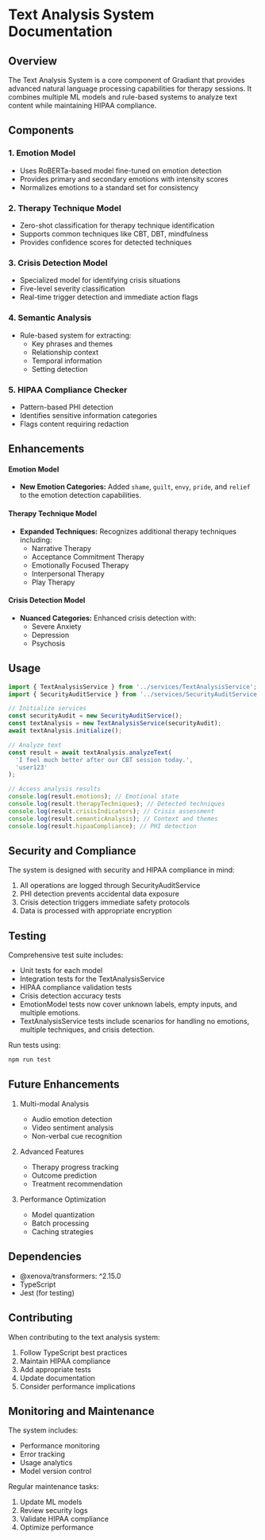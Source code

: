 # Text Analysis System Documentation

## Overview

The Text Analysis System is a core component of Gradiant that provides advanced natural language processing capabilities for therapy sessions. It combines multiple ML models and rule-based systems to analyze text content while maintaining HIPAA compliance.

## Components

### 1. Emotion Model
- Uses RoBERTa-based model fine-tuned on emotion detection
- Provides primary and secondary emotions with intensity scores
- Normalizes emotions to a standard set for consistency

### 2. Therapy Technique Model
- Zero-shot classification for therapy technique identification
- Supports common techniques like CBT, DBT, mindfulness
- Provides confidence scores for detected techniques

### 3. Crisis Detection Model
- Specialized model for identifying crisis situations
- Five-level severity classification
- Real-time trigger detection and immediate action flags

### 4. Semantic Analysis
- Rule-based system for extracting:
  - Key phrases and themes
  - Relationship context
  - Temporal information
  - Setting detection

### 5. HIPAA Compliance Checker
- Pattern-based PHI detection
- Identifies sensitive information categories
- Flags content requiring redaction

## Enhancements

#### Emotion Model
- **New Emotion Categories:** Added `shame`, `guilt`, `envy`, `pride`, and `relief` to the emotion detection capabilities.

#### Therapy Technique Model
- **Expanded Techniques:** Recognizes additional therapy techniques including:
  - Narrative Therapy
  - Acceptance Commitment Therapy
  - Emotionally Focused Therapy
  - Interpersonal Therapy
  - Play Therapy

#### Crisis Detection Model
- **Nuanced Categories:** Enhanced crisis detection with:
  - Severe Anxiety
  - Depression
  - Psychosis

## Usage

```typescript
import { TextAnalysisService } from '../services/TextAnalysisService';
import { SecurityAuditService } from '../services/SecurityAuditService';

// Initialize services
const securityAudit = new SecurityAuditService();
const textAnalysis = new TextAnalysisService(securityAudit);
await textAnalysis.initialize();

// Analyze text
const result = await textAnalysis.analyzeText(
  'I feel much better after our CBT session today.',
  'user123'
);

// Access analysis results
console.log(result.emotions); // Emotional state
console.log(result.therapyTechniques); // Detected techniques
console.log(result.crisisIndicators); // Crisis assessment
console.log(result.semanticAnalysis); // Context and themes
console.log(result.hipaaCompliance); // PHI detection
```

## Security and Compliance

The system is designed with security and HIPAA compliance in mind:

1. All operations are logged through SecurityAuditService
2. PHI detection prevents accidental data exposure
3. Crisis detection triggers immediate safety protocols
4. Data is processed with appropriate encryption

## Testing

Comprehensive test suite includes:
- Unit tests for each model
- Integration tests for the TextAnalysisService
- HIPAA compliance validation tests
- Crisis detection accuracy tests
- EmotionModel tests now cover unknown labels, empty inputs, and multiple emotions.
- TextAnalysisService tests include scenarios for handling no emotions, multiple techniques, and crisis detection.

Run tests using:
```bash
npm run test
```

## Future Enhancements

1. Multi-modal Analysis
   - Audio emotion detection
   - Video sentiment analysis
   - Non-verbal cue recognition

2. Advanced Features
   - Therapy progress tracking
   - Outcome prediction
   - Treatment recommendation

3. Performance Optimization
   - Model quantization
   - Batch processing
   - Caching strategies

## Dependencies

- @xenova/transformers: ^2.15.0
- TypeScript
- Jest (for testing)

## Contributing

When contributing to the text analysis system:

1. Follow TypeScript best practices
2. Maintain HIPAA compliance
3. Add appropriate tests
4. Update documentation
5. Consider performance implications

## Monitoring and Maintenance

The system includes:
- Performance monitoring
- Error tracking
- Usage analytics
- Model version control

Regular maintenance tasks:
1. Update ML models
2. Review security logs
3. Validate HIPAA compliance
4. Optimize performance
